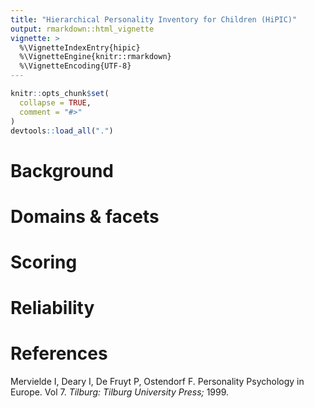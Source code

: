 ```yaml
---
title: "Hierarchical Personality Inventory for Children (HiPIC)"
output: rmarkdown::html_vignette
vignette: >
  %\VignetteIndexEntry{hipic}
  %\VignetteEngine{knitr::rmarkdown}
  %\VignetteEncoding{UTF-8}
---
```


```r
knitr::opts_chunk$set(
  collapse = TRUE,
  comment = "#>"
)
devtools::load_all(".")
```

# Background


# Domains & facets


# Scoring


# Reliability


# References
Mervielde I, Deary I, De Fruyt P, Ostendorf F. Personality Psychology in Europe. Vol 7. _Tilburg: Tilburg University Press;_ 1999.
